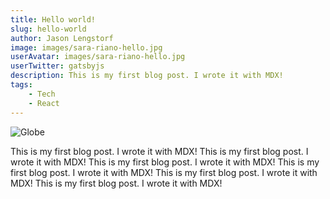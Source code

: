 ```yaml
---
title: Hello world!
slug: hello-world
author: Jason Lengstorf
image: images/sara-riano-hello.jpg
userAvatar: images/sara-riano-hello.jpg
userTwitter: gatsbyjs
description: This is my first blog post. I wrote it with MDX!
tags:
    - Tech
    - React
---
```


![Globe](images/sara-riano-hello.jpg)

This is my first blog post. I wrote it with MDX!
This is my first blog post. I wrote it with MDX!
This is my first blog post. I wrote it with MDX!
This is my first blog post. I wrote it with MDX!
This is my first blog post. I wrote it with MDX!
This is my first blog post. I wrote it with MDX!
